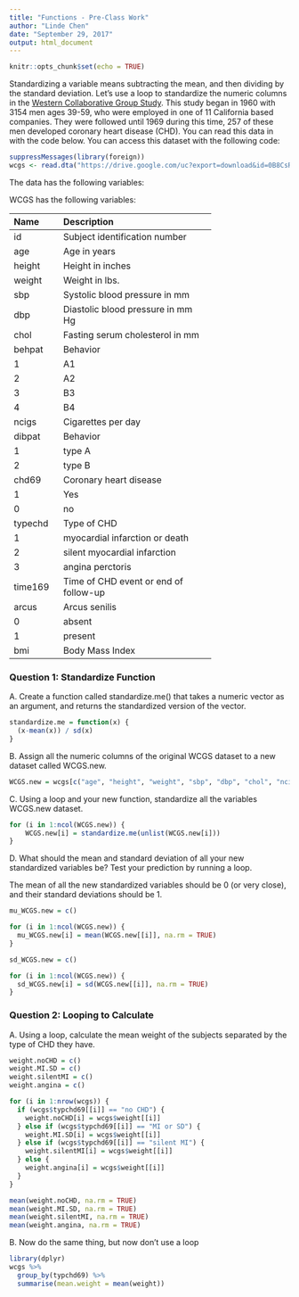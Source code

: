 ```yaml
---
title: "Functions - Pre-Class Work"
author: "Linde Chen"
date: "September 29, 2017"
output: html_document
---
```


```r
knitr::opts_chunk$set(echo = TRUE)
```


Standardizing a variable means subtracting the mean, and then dividing by the standard deviation. Let’s use a loop to standardize the numeric columns in the [Western Collaborative Group Study](https://clinicaltrials.gov/ct2/show/NCT00005174). This study began in 1960 with 3154 men ages 39-59, who were employed in one of 11 California based companies. They were followed until 1969 during this time, 257 of these men developed coronary heart disease (CHD). You can read this data in with the code below. You can access this dataset with the following code:

```R
suppressMessages(library(foreign))
wcgs <- read.dta("https://drive.google.com/uc?export=download&id=0B8CsRLdwqzbzYWxfN3ExQllBQkU")
```

The data has the following variables:


WCGS has the following variables:

-----------------------------------------------------------
Name    Description
------- -------------------------------------------
id      Subject identification number

age     Age in years

height  Height in inches

weight  Weight in lbs.

sbp     Systolic blood pressure in mm 

dbp     Diastolic blood pressure in mm Hg

chol    Fasting serum cholesterol in mm 

behpat  Behavior

  1       A1

  2       A2

  3       B3

  4       B4

ncigs   Cigarettes per day

dibpat  Behavior

1       type A

2       type B

chd69   Coronary heart disease

1       Yes

0       no

typechd Type of CHD

1       myocardial infarction or death

2       silent myocardial infarction

3       angina perctoris

time169 Time of CHD event or end of follow-up

arcus   Arcus senilis

0       absent

1       present

bmi     Body Mass Index
-----------------------------------------------------------


### Question 1: Standardize Function

A. Create a function called standardize.me() that takes a numeric vector as an argument, and returns the standardized version of the vector. 

```r
standardize.me = function(x) {
  (x-mean(x)) / sd(x)
}
```

B. Assign all the numeric columns of the original WCGS dataset to a new dataset called WCGS.new.

```r
WCGS.new = wcgs[c("age", "height", "weight", "sbp", "dbp", "chol", "ncigs", "time169", "bmi", "agecat")]
```

C. Using a loop and your new function, standardize all the variables WCGS.new dataset.

```r
for (i in 1:ncol(WCGS.new)) {
    WCGS.new[i] = standardize.me(unlist(WCGS.new[i]))
}
```

D. What should the mean and standard deviation of all your new standardized variables be? Test your prediction by running a loop.

The mean of all the new standardized variables should be 0 (or very close), and their standard deviations should be 1.

```r
mu_WCGS.new = c()

for (i in 1:ncol(WCGS.new)) {
  mu_WCGS.new[i] = mean(WCGS.new[[i]], na.rm = TRUE)
}
```

```r
sd_WCGS.new = c()

for (i in 1:ncol(WCGS.new)) {
  sd_WCGS.new[i] = sd(WCGS.new[[i]], na.rm = TRUE)
}
```

### Question 2: Looping to Calculate

A. Using a loop, calculate the mean weight of the subjects separated by the type of CHD they have.

```r
weight.noCHD = c()
weight.MI.SD = c()
weight.silentMI = c()
weight.angina = c()

for (i in 1:nrow(wcgs)) {
  if (wcgs$typchd69[[i]] == "no CHD") {
    weight.noCHD[i] = wcgs$weight[[i]]
  } else if (wcgs$typchd69[[i]] == "MI or SD") {
    weight.MI.SD[i] = wcgs$weight[[i]]
  } else if (wcgs$typchd69[[i]] == "silent MI") {
    weight.silentMI[i] = wcgs$weight[[i]]
  } else {
    weight.angina[i] = wcgs$weight[[i]]
  }
}

mean(weight.noCHD, na.rm = TRUE)
mean(weight.MI.SD, na.rm = TRUE)
mean(weight.silentMI, na.rm = TRUE)
mean(weight.angina, na.rm = TRUE)

```

B. Now do the same thing, but now don’t use a loop

```r
library(dplyr)
wcgs %>%
  group_by(typchd69) %>%
  summarise(mean.weight = mean(weight))
```

